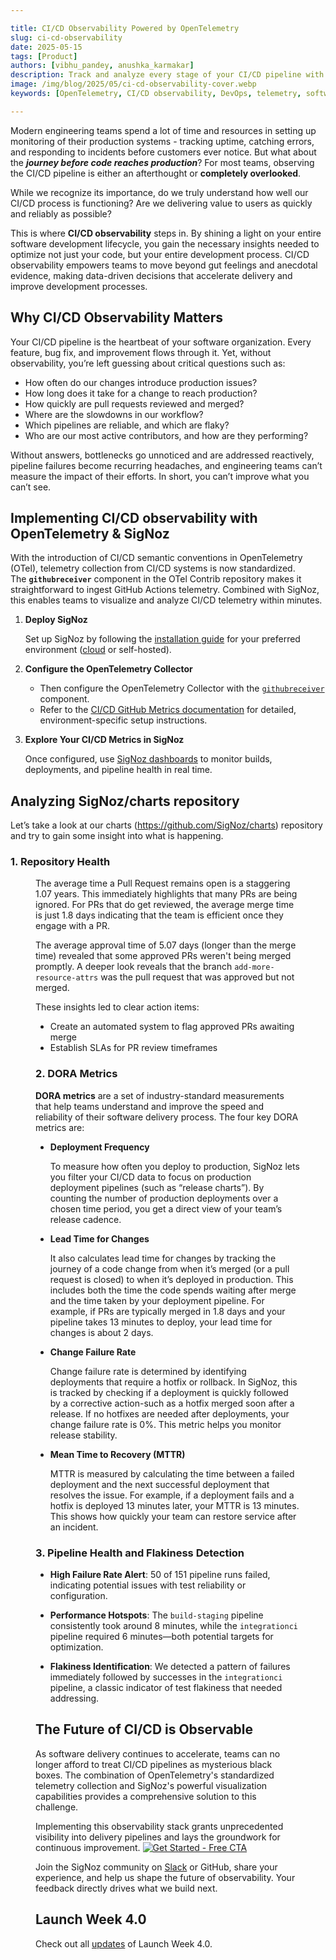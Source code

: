 ```yaml
---

title: CI/CD Observability Powered by OpenTelemetry
slug: ci-cd-observability
date: 2025-05-15
tags: [Product]
authors: [vibhu_pandey, anushka_karmakar]
description: Track and analyze every stage of your CI/CD pipeline with OpenTelemetry and SigNoz to identify bottlenecks, improve reliability, and accelerate software delivery.
image: /img/blog/2025/05/ci-cd-observability-cover.webp
keywords: [OpenTelemetry, CI/CD observability, DevOps, telemetry, software delivery, pipelines, metrics, traces, logs, semantic conventions, monitoring, reliability, DORA metrics]

---
```


Modern engineering teams spend a lot of time and resources in setting up monitoring of their production systems - tracking uptime, catching errors, and responding to incidents before customers ever notice. But what about the ***journey before code reaches production***? For most teams, observing the CI/CD pipeline is either an afterthought or **completely overlooked**. 

While we recognize its importance, do we truly understand how well our CI/CD process is functioning? Are we delivering value to users as quickly and reliably as possible?

This is where **CI/CD observability** steps in. By shining a light on your entire software development lifecycle, you gain the necessary insights needed to optimize not just your code, but your entire development process. CI/CD observability empowers teams to move beyond gut feelings and anecdotal evidence, making data-driven decisions that accelerate delivery and improve development processes.
<YouTube id="7yh9JcE7zk0" mute={false} />

## Why CI/CD Observability Matters

Your CI/CD pipeline is the heartbeat of your software organization. Every feature, bug fix, and improvement flows through it. Yet, without observability, you’re left guessing about critical questions such as:

- How often do our changes introduce production issues?
- How long does it take for a change to reach production?
- How quickly are pull requests reviewed and merged?
- Where are the slowdowns in our workflow?
- Which pipelines are reliable, and which are flaky?
- Who are our most active contributors, and how are they performing?

Without answers, bottlenecks go unnoticed and are addressed reactively, pipeline failures become recurring headaches, and engineering teams can’t measure the impact of their efforts. In short, you can’t improve what you can’t see.

## Implementing CI/CD observability with OpenTelemetry & SigNoz

With the introduction of CI/CD semantic conventions in OpenTelemetry (OTel), telemetry collection from CI/CD systems is now standardized. The **`githubreceiver`** component in the OTel Contrib repository makes it straightforward to ingest GitHub Actions telemetry. Combined with SigNoz, this enables teams to visualize and analyze CI/CD telemetry within minutes.

1. **Deploy SigNoz**
    
    Set up SigNoz by following the [installation guide](https://signoz.io/docs/install/) for your preferred environment ([cloud](https://signoz.io/teams/) or self-hosted).
    
2. **Configure the OpenTelemetry Collector**
    - Then configure the OpenTelemetry Collector with the [`githubreceiver`](https://github.com/open-telemetry/opentelemetry-collector-contrib/tree/main/receiver/githubreceiver) component.
    - Refer to the [CI/CD GitHub Metrics documentation](https://signoz.io/docs/cicd/github/github-metrics/) for detailed, environment-specific setup instructions.
3. **Explore Your CI/CD Metrics in SigNoz**
    
    Once configured, use [SigNoz dashboards](https://github.com/SigNoz/dashboards/blob/main/cicd/cicd.json) to monitor builds, deployments, and pipeline health in real time.

## Analyzing SigNoz/charts repository

Let’s take a look at our charts (https://github.com/SigNoz/charts) repository and try to gain some insight into what is happening. 

### 1. Repository Health

<Figure src="/img/blog/2025/05/ci-cd-dashboard.webp" alt="Average PR open, merge, and approval times" caption="Average PR open, merge, and approval times" />

The average time a Pull Request remains open is a staggering 1.07 years. This immediately highlights that many PRs are being ignored. For PRs that do get reviewed, the average merge time is just 1.8 days indicating that the team is efficient once they engage with a PR. 

The average approval time of 5.07 days (longer than the merge time) revealed that some approved PRs weren't being merged promptly. A deeper look reveals that the branch `add-more-resource-attrs` was the pull request that was approved but not merged.

These insights led to clear action items:

- Create an automated system to flag approved PRs awaiting merge
- Establish SLAs for PR review timeframes

### 2. DORA Metrics

**DORA metrics** are a set of industry-standard measurements that help teams understand and improve the speed and reliability of their software delivery process. The four key DORA metrics are: 

- **Deployment Frequency**
    
    To measure how often you deploy to production, SigNoz lets you filter your CI/CD data to focus on production deployment pipelines (such as “release charts”). By counting the number of production deployments over a chosen time period, you get a direct view of your team’s release cadence.
    
- **Lead Time for Changes**
    
    It also calculates lead time for changes by tracking the journey of a code change from when it’s merged (or a pull request is closed) to when it’s deployed in production. This includes both the time the code spends waiting after merge and the time taken by your deployment pipeline. For example, if PRs are typically merged in 1.8 days and your pipeline takes 13 minutes to deploy, your lead time for changes is about 2 days.
    
- **Change Failure Rate**
    
    Change failure rate is determined by identifying deployments that require a hotfix or rollback. In SigNoz, this is tracked by checking if a deployment is quickly followed by a corrective action-such as a hotfix merged soon after a release. If no hotfixes are needed after deployments, your change failure rate is 0%. This metric helps you monitor release stability.
    
- **Mean Time to Recovery (MTTR)**
    
    MTTR is measured by calculating the time between a failed deployment and the next successful deployment that resolves the issue. For example, if a deployment fails and a hotfix is deployed 13 minutes later, your MTTR is 13 minutes. This shows how quickly your team can restore service after an incident.

### 3. Pipeline Health and Flakiness Detection

- **High Failure Rate Alert**: 50 of 151 pipeline runs failed, indicating potential issues with test reliability or configuration.
    
   <Figure src="/img/blog/2025/05/ci-cd-pipeline-failures.webp" alt="Visualization of pipeline failures and alerts" caption="Visualization of pipeline failures and alerts" />

- **Performance Hotspots**: The `build-staging` pipeline consistently took around 8 minutes, while the `integrationci` pipeline required 6 minutes—both potential targets for optimization.
- **Flakiness Identification**: We detected a pattern of failures immediately followed by successes in the `integrationci` pipeline, a classic indicator of test flakiness that needed addressing.
    
   <Figure src="/img/blog/2025/05/ci-cd-flakiness.webp" alt="Example of Flakiness Identification" caption="Example of Flakiness Identification" />
    
## The Future of CI/CD is Observable

As software delivery continues to accelerate, teams can no longer afford to treat CI/CD pipelines as mysterious black boxes. The combination of OpenTelemetry's standardized telemetry collection and SigNoz's powerful visualization capabilities provides a comprehensive solution to this challenge.

Implementing this observability stack grants unprecedented visibility into delivery pipelines and lays the groundwork for continuous improvement.
[![Get Started - Free CTA](/img/launch_week/try-signoz-cloud-blog-cta.png)](https://signoz.io/teams/)

Join the SigNoz community on [Slack](https://app.slack.com/client/T01HWUTP0LT#/domain-signup) or GitHub, share your experience, and help us shape the future of observability. Your feedback directly drives what we build next.

## Launch Week 4.0

Check out all [updates](https://signoz.io/launch-week/) of Launch Week 4.0.